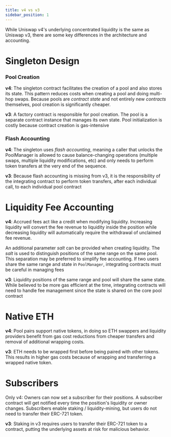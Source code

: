 ```yaml
---
title: v4 vs v3
sidebar_position: 1
---
```


While Uniswap v4's underlying concentrated liquidity is the same as Uniswap v3,
there are some key differences in the architecture and accounting.

# Singleton Design

### Pool Creation

**v4**: The singleton contract facilitates the creation of a pool and 
also stores its state. This pattern reduces costs when creating a pool
and doing multi-hop swaps. Because pools are _contract state_ and not entirely new _contracts_ themselves, pool creation is significantly cheaper.

**v3**: A factory contract is responsible for pool creation. The pool is
a separate contract instance that manages its own state. Pool initialization
is costly because contract creation is gas-intensive

### Flash Accounting

**v4**: The singleton uses _flash accounting_, meaning a caller that unlocks the PoolManager
is allowed to cause balance-changing operations (multiple swaps, multiple liquidity modifications, etc)
and only needs to perform token transfers at the very end of the sequence.

**v3**: Because flash accounting is missing from v3, it is the responsibility
of the integrating contract to perform token transfers, after each individual call, to each individual pool contract

# Liquidity Fee Accounting 

**v4**: Accrued fees act like a credit when modifying liquidity.
Increasing liquidity will convert the fee revenue to liquidity
inside the position while decreasing liquidity will automatically
require the withdrawal of unclaimed fee revenue.

An additional parameter _salt_ can be provided when creating liquidity. The
_salt_ is used to distinguish positions of the same range on the same pool.
This separation may be preferred to simplify fee accounting. If two users share the same
range and state in `PoolManager`, integrating contracts must be careful in managing
fees

**v3**: Liquidity positions of the same range and pool will share the same state. While believed to 
be more gas efficient at the time, integrating contracts will need to handle fee management since
the state is shared on the core pool contract

# Native ETH

**v4**: Pool pairs support native tokens, in doing so ETH swappers and
liquidity providers benefit from gas cost reductions from cheaper
transfers and removal of additional wrapping costs.

**v3**: ETH needs to be wrapped first before being paired with other tokens.
This results in higher gas costs because of wrapping and transferring
a wrapped native token.

# Subscribers

Only v4: Owners can now set a subscriber for their positions.
A subscriber contract will get notified every time the position's liquidity
or owner changes. Subscribers enable staking / liquidity-mining, but users do not need
to transfer their ERC-721 token.

**v3**: Staking in v3 requires users to transfer their ERC-721 token to a contract, putting the underlying assets at risk for malicious behavior.